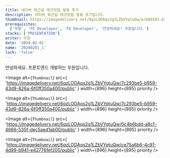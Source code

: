 ```yaml
---
title: 네이버 퇴근길 테크밋업 발표 후기
description: 네이버 퇴근길 테크밋업 발표 후기입니다.
thumbnail: https://imagedelivery.net/6qzLODAqs2g1LZbVYqtuQw/acb09181-b2b2-4e54-0614-ac95f45a2800/public
prerequisites:
  ['우원', 'FE Developer', 'FE Developer', '안녕하세요! 우원입니다.']
stacks: ['PRESENTATION']
writer: 우원
date: '2024-02-01'
name: '20240201_1'
lock: 'false'
---
```


안녕하세요. 프론트엔드 개발하는 우원입니다.

<Image
  alt={`Thumbnail`}
  src={
    'https://imagedelivery.net/6qzLODAqs2g1LZbVYqtuQw/7c293be5-b959-43d9-826a-6f0ff350a400/public'
  }
  width={896}
  height={895}
  priority
/>

<Image
  alt={`Thumbnail`}
  src={
    'https://imagedelivery.net/6qzLODAqs2g1LZbVYqtuQw/7c293be5-b959-43d9-826a-6f0ff350a400/public'
  }
  width={896}
  height={895}
  priority
/>

<Image
  alt={`Thumbnail`}
  src={
    'https://imagedelivery.net/6qzLODAqs2g1LZbVYqtuQw/0c4b6bdd-a8c1-4666-535f-dec5aed1ab00/public'
  }
  width={896}
  height={895}
  priority
/>

<Image
  alt={`Thumbnail`}
  src={
    'https://imagedelivery.net/6qzLODAqs2g1LZbVYqtuQw/ce75a6b6-4c91-4d99-b941-e42776fef200/public'
  }
  width={896}
  height={895}
  priority
/>

